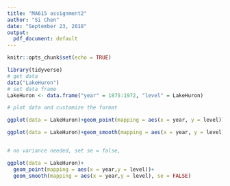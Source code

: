 ---
title: "MA615 assignment2"
author: "Si Chen"
date: "September 23, 2018"
output: 
  pdf_document: default
---

```{r setup, include=FALSE}
knitr::opts_chunk$set(echo = TRUE)
```

```{r }
library(tidyverse)
# get data
data("LakeHuron")
# set data frame 
LakeHuron <- data.frame("year" = 1875:1972, "level" = LakeHuron)
```

```{r }

# plot data and customize the format

ggplot(data = LakeHuron)+geom_point(mapping = aes(x = year, y = level))

ggplot(data = LakeHuron)+geom_smooth(mapping = aes(x = year, y = level))


# no variance needed, set se = false,

ggplot(data = LakeHuron)+
  geom_point(mapping = aes(x = year,y = level))+
  geom_smooth(mapping = aes(x = year,y = level), se = FALSE)

```
